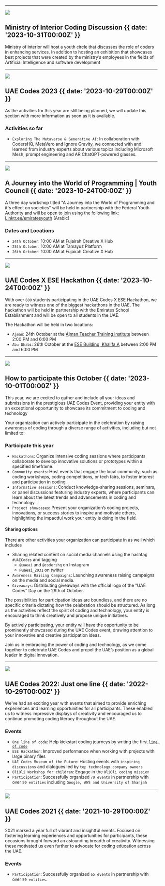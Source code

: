

---

![](@/images/moi.jpg)

## Ministry of Interior Coding Discussion {{ date: '2023-10-31T00:00Z' }}

Ministry of interior will host a youth circle that discusses the role of coders in enhancing services. In addition to hosting an exhibition that showcases best projects that were created by the ministry’s employees in the fields of Artificial Intelligence and software development

---

![](@/images/uaecodes-yearly.jpg)

## UAE Codes 2023 {{ date: '2023-10-29T00:00Z' }}

As the activities for this year are still being planned, we will update this section with more information as soon as it is available.

### <SparkleIcon /> Activities so far

- `Exploring The Metaverse & Generative AI`: In collaboration with CodersHQ, MetaVero and Ignore Gravity, we connected with and learned from industry experts about various topics including Microsoft Mesh, prompt engineering and AR ChatGPT-powered glasses.

---

![](@/images/logo-for-uaecodes.png)

## A Journey into the World of Programming | Youth Council {{ date: '2023-10-24T00:00Z' }}

A three day workshop titled "A Journey into the World of Programming and it's effect on societies" will be held in partnership with the Federal Youth Authority and will be open to join using the following link: [Linktr.ee/emiratesyouth](https://linktr.ee/emiratesyouth) (Arabic)

### <SparkleIcon /> Dates and Locations

- `24th October`: 10:00 AM at Fujairah Creative X Hub
- `25th October`: 10:00 AM at Tamayuz Platform
- `26th October`: 10:00 AM at Fujairah Creative X Hub

---

![](@/images/ese-hackathon-2022.jpg)

## UAE Codes X ESE Hackathon {{ date: '2023-10-24T00:00Z' }}

With over `600` students participating in the UAE Codes X ESE Hackathon, we are ready to witness one of the biggest hackathons in the UAE. The hackathon will be held in partnership with the Emirates School Establishment and will be open to all students in the UAE.

The Hackathon will be held in two locations:

- `Ajman`: 24th October at the [Ajman Teacher Training Institute](https://maps.app.goo.gl/RdqoYKmA2Bb5WMmk9?g_st=ic) between 2:00 PM and 6:00 PM
- `Abu Dhabi`: 26th October at the [ESE Building, Khalifa A](https://maps.app.goo.gl/2KKkq3cbbpBuuf9A7?g_st=ic) between 2:00 PM and 6:00 PM

---

![](@/images/participate-2023.jpg)

## How to participate this October {{ date: '2023-10-01T00:00Z' }}

This year, we are excited to gather and include all your ideas and submissions in the prestigious UAE Codes Event, providing your entity with an exceptional opportunity to showcase its commitment to coding and technology

Your organization can actively participate in the celebration by raising awareness of coding through a diverse range of activities, including but not limited to:

### <SparkleIcon /> Participate this year

- `Hackathons`: Organize intensive coding sessions where participants collaborate to develop innovative solutions or prototypes within a specified timeframe.
- `Community events`: Host events that engage the local community, such as coding workshops, coding competitions, or tech fairs, to foster interest and participation in coding.
- `Informative sessions`: Conduct knowledge-sharing sessions, seminars, or panel discussions featuring industry experts, where participants can learn about the latest trends and advancements in coding and technology.
- `Project showcases`: Present your organization’s coding projects, innovations, or success stories to inspire and motivate others, highlighting the impactful work your entity is doing in the field.

#### Sharing options

There are other activities your organization can participate in as well which includes

- Sharing related content on social media channels using the hashtag `#UAECodes` and tagging
  - `@uaeai` and `@codershq` on Instagram
  - `@uaeai_2031` on twitter
- `Awareness Raising Campaigns`: Launching awareness raising campaigns on the media and social media.
- `Giveaways`: Distributing giveaways with the official logo of the "UAE Codes" Day on the 29th of October.

The possibilities for participation ideas are boundless, and there are no specific criteria dictating how the celebration should be structured. As long as the activities reflect the spirit of coding and technology, your entity is encouraged to think creatively and propose unique initiatives.

By actively participating, your entity will have the opportunity to be prominently showcased during the UAE Codes event, drawing attention to your innovative and creative participation ideas.

Join us in embracing the power of coding and technology, as we come together to celebrate UAE Codes and propel the UAE’s position as a global leader in digital innovation.

---

![](@/images/uaecodes-2022.jpeg)

## UAE Codes 2022: Just one line {{ date: '2022-10-29T00:00Z' }}

We've had an exciting year with events that aimed to provide enriching experiences and learning opportunities for all participants. These enabled us to witness impressive displays of creativity and encouraged us to continue promoting coding literacy throughout the UAE.

### <SparkleIcon /> Events

- `One line of code`: Help kickstart coding journeys by writing the first [`line of code`](https://uaecodes.github.io/uaecodes/)
- `ESE Hackathon`: Improved performance when working with projects with large binary files
- `UAE Codes Museum of the Future`: Hosting events with `inspiring discussions` and dialogues led by `top technology company owners`
- `OliOli Workshop for children`: Engage in the `OliOli coding mission`
- `Participation`: Successfully organized `70 events` in partnership with over `50 entities` including `Google, AWS and University of Sharjah`

---

![](@/images/uaecodes-2021.jpg)

## UAE Codes 2021 {{ date: '2021-10-29T00:00Z' }}

2021 marked a year full of vibrant and insightful events. Focused on fostering learning experiences and opportunities for participants, these occasions brought forward an astounding breadth of creativity. Witnessing these motivated us even further to advocate for coding education across the UAE.

### <SparkleIcon /> Events

- `Participation`: Successfully organized `65 events` in partnership with over `50 entities`.

